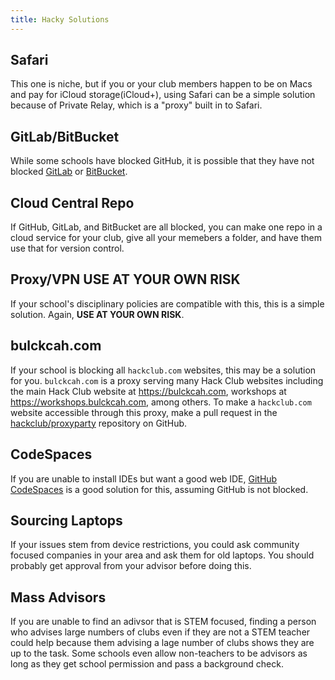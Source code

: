 ```yaml
---
title: Hacky Solutions
---
```


## Safari

This one is niche, but if you or your club members happen to be on Macs and pay for iCloud storage(iCloud+), using Safari can be a simple solution because of Private Relay, which is a "proxy" built in to Safari.

## GitLab/BitBucket

While some schools have blocked GitHub, it is possible that they have not blocked [GitLab](https://gitlab.com/) or [BitBucket](https://bitbucket.org/).

## Cloud Central Repo

If GitHub, GitLab, and BitBucket are all blocked, you can make one repo in a cloud service for your club, give all your memebers a folder, and have them use that for version control.

## Proxy/VPN **USE AT YOUR OWN RISK**

If your school's disciplinary policies are compatible with this, this is a simple solution. Again, **USE AT YOUR OWN RISK**.

## bulckcah.com

If your school is blocking all `hackclub.com` websites, this may be a solution for you. `bulckcah.com` is a proxy serving many Hack Club websites including the main Hack Club website at <https://bulckcah.com>, workshops at <https://workshops.bulckcah.com>, among others. To make a `hackclub.com` website accessible through this proxy, make a pull request in the [hackclub/proxyparty](https://github.com/hackclub/proxyparty) repository on GitHub.

## CodeSpaces

If you are unable to install IDEs but want a good web IDE, [GitHub CodeSpaces](https://github.com/features/codespaces) is a good solution for this, assuming GitHub is not blocked.

## Sourcing Laptops

If your issues stem from device restrictions, you could ask community focused companies in your area and ask them for old laptops. You should probably get approval from your advisor before doing this.

## Mass Advisors

If you are unable to find an adivsor that is STEM focused, finding a person who advises large numbers of clubs even if they are not a STEM teacher could help because them advising a lage number of clubs shows they are up to the task.
Some schools even allow non-teachers to be advisors as long as they get school permission and pass a background check.
